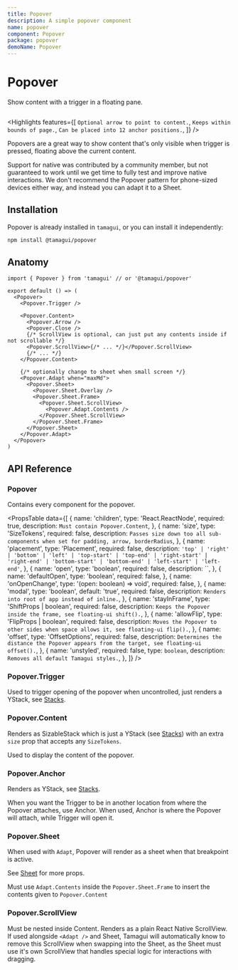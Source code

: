 ```yaml
---
title: Popover
description: A simple popover component
name: popover
component: Popover
package: popover
demoName: Popover
---
```


# Popover

<Description>Show content with a trigger in a floating pane.</Description>

<HeroContainer showAnimationDriverControl>
  <PopoverDemo />
</HeroContainer>

```tsx hero template=Popover

```

<Highlights
  features={[
    `Optional arrow to point to content.`,
    `Keeps within bounds of page.`,
    `Can be placed into 12 anchor positions.`,
  ]}
/>

Popovers are a great way to show content that's only visible when trigger is pressed, floating above the current content.

<Notice>
  Support for native was contributed by a community member, but not guaranteed to work
  until we get time to fully test and improve native interactions. We don't recommend the
  Popover pattern for phone-sized devices either way, and instead you can adapt it to a
  Sheet.
</Notice>

## Installation

Popover is already installed in `tamagui`, or you can install it independently:

```bash
npm install @tamagui/popover
```

## Anatomy

```tsx
import { Popover } from 'tamagui' // or '@tamagui/popover'

export default () => (
  <Popover>
    <Popover.Trigger />

    <Popover.Content>
      <Popover.Arrow />
      <Popover.Close />
      {/* ScrollView is optional, can just put any contents inside if not scrollable */}
      <Popover.ScrollView>{/* ... */}</Popover.ScrollView>
      {/* ... */}
    </Popover.Content>

    {/* optionally change to sheet when small screen */}
    <Popover.Adapt when="maxMd">
      <Popover.Sheet>
        <Popover.Sheet.Overlay />
        <Popover.Sheet.Frame>
          <Popover.Sheet.ScrollView>
            <Popover.Adapt.Contents />
          </Popover.Sheet.ScrollView>
        </Popover.Sheet.Frame>
      </Popover.Sheet>
    </Popover.Adapt>
  </Popover>
)
```

## API Reference

### Popover

Contains every component for the popover.

<PropsTable
  data={[
    {
      name: 'children',
      type: 'React.ReactNode',
      required: true,
      description: `Must contain Popover.Content`,
    },
    {
      name: 'size',
      type: 'SizeTokens',
      required: false,
      description: `Passes size down too all sub-components when set for padding, arrow, borderRadius`,
    },
    {
      name: 'placement',
      type: 'Placement',
      required: false,
      description: `'top' | 'right' | 'bottom' | 'left' | 'top-start' | 'top-end' | 'right-start' | 'right-end' | 'bottom-start' | 'bottom-end' | 'left-start' | 'left-end'`,
    },
    {
      name: 'open',
      type: 'boolean',
      required: false,
      description: ``,
    },
    {
      name: 'defaultOpen',
      type: 'boolean',
      required: false,
    },
    {
      name: 'onOpenChange',
      type: '(open: boolean) => void',
      required: false,
    },
    {
      name: 'modal',
      type: 'boolean',
      default: 'true',
      required: false,
      description: `Renders into root of app instead of inline.`,
    },
    {
      name: 'stayInFrame',
      type: 'ShiftProps | boolean',
      required: false,
      description: `Keeps the Popover inside the frame, see floating-ui shift().`,
    },
    {
      name: 'allowFlip',
      type: 'FlipProps | boolean',
      required: false,
      description: `Moves the Popover to other sides when space allows it, see floating-ui flip().`,
    },
    {
      name: 'offset',
      type: 'OffsetOptions',
      required: false,
      description: `Determines the distance the Popover appears from the target, see floating-ui offset().`,
    },
    {
      name: 'unstyled',
      required: false,
      type: `boolean`,
      description: `Removes all default Tamagui styles.`,
    },
  ]}
/>

### Popover.Trigger

Used to trigger opening of the popover when uncontrolled, just renders a YStack, see [Stacks](/docs/components/stacks).

### Popover.Content

Renders as SizableStack which is just a YStack (see [Stacks](/docs/components/stacks)) with an extra `size` prop that accepts any `SizeTokens`.

Used to display the content of the popover.

### Popover.Anchor

Renders as YStack, see [Stacks](/docs/components/stacks).

When you want the Trigger to be in another location from where the Popover attaches, use Anchor. When used, Anchor is where the Popover will attach, while Trigger will open it.

### Popover.Sheet

When used with `Adapt`, Popover will render as a sheet when that breakpoint is active.

See [Sheet](/docs/components/sheet) for more props.

Must use `Adapt.Contents` inside the `Popover.Sheet.Frame` to insert the contents given to `Popover.Content`

### Popover.ScrollView

Must be nested inside Content. Renders as a plain React Native ScrollView. If used alongside `<Adapt />` and Sheet, Tamagui will automatically know to remove this ScrollView when swapping into the Sheet, as the Sheet must use it's own ScrollView that handles special logic for interactions with dragging.
